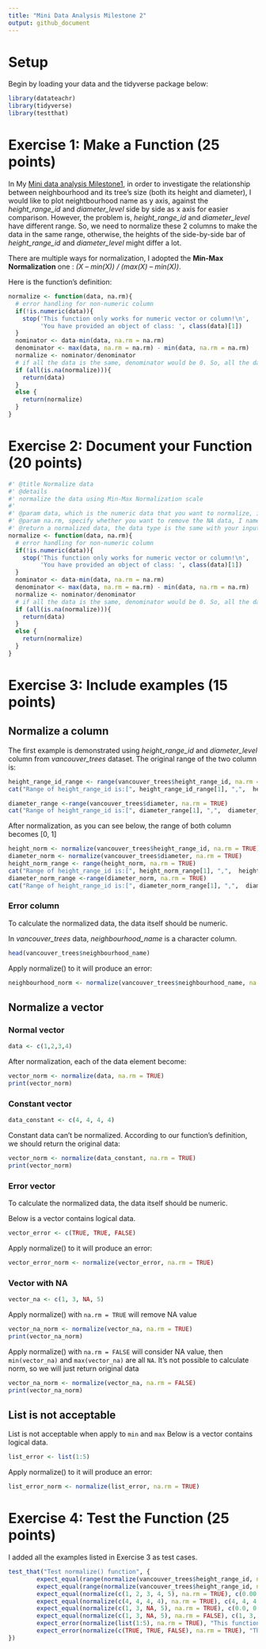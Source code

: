 ```yaml
---
title: "Mini Data Analysis Milestone 2"
output: github_document
---
```


# Setup

Begin by loading your data and the tidyverse package below:

```r
library(datateachr) 
library(tidyverse)
library(testthat)
```

# Exercise 1: Make a Function (25 points)

In My [Mini data analysis Milestone1](https://github.com/stat545ubc-2022/Linger_Shen_Mini_Data_Analysis/blob/main/Milestone1/mini-project-1.Rmd#L427), in order to investigate the relationship between neighbourhood and its tree's size (both its height and diameter), I would like to plot neightbourhood name as y axis, against the *height_range_id* and *diameter_level* side by side as x axis for easier comparison. However, the problem is, *height_range_id* and *diameter_level* have different range. So, we need to normalize these 2 columns to make the data in the same range, otherwise, the heights of the side-by-side bar of *height_range_id* and *diameter_level* might differ a lot. 

There are multiple ways for normalization, I adopted the **Min-Max Normalization** one : *(X – min(X)) / (max(X) – min(X))*.

Here is the function's definition:


```r
normalize <- function(data, na.rm){
  # error handling for non-numeric column
  if(!is.numeric(data)){
    stop('This function only works for numeric vector or column!\n',
         'You have provided an object of class: ', class(data)[1])
  }
  nominator <- data-min(data, na.rm = na.rm)
  denominator <- max(data, na.rm = na.rm) - min(data, na.rm = na.rm)
  normalize <- nominator/denominator
  # if all the data is the same, denominator would be 0. So, all the data will become NA. Here, we want to return the original data without normalization
  if (all(is.na(normalize))){
    return(data)
  }
  else {
    return(normalize)
  }
}
```


# Exercise 2: Document your Function (20 points)

```r
#' @title Normalize data
#' @details
#' normalize the data using Min-Max Normalization scale
#'
#' @param data, which is the numeric data that you want to normalize, it could be a column, a vector
#' @param na.rm, specify whether you want to remove the NA data, I name it this way according to most function's convention for specifying NA processing
#' @return a normalized data, the data type is the same with your input
normalize <- function(data, na.rm){
  # error handling for non-numeric column
  if(!is.numeric(data)){
    stop('This function only works for numeric vector or column!\n',
         'You have provided an object of class: ', class(data)[1])
  }
  nominator <- data-min(data, na.rm = na.rm)
  denominator <- max(data, na.rm = na.rm) - min(data, na.rm = na.rm)
  normalize <- nominator/denominator
  # if all the data is the same, denominator would be 0. So, all the data will become NA. Here, we want to return the original data without normalization
  if (all(is.na(normalize))){
    return(data)
  }
  else {
    return(normalize)
  }
}
```


# Exercise 3: Include examples (15 points)

## Normalize a column

The first example is demonstrated using *height_range_id* and *diameter_level* column from *vancouver_trees* dataset. The original range of the two column is:

```r
height_range_id_range <- range(vancouver_trees$height_range_id, na.rm = TRUE)
cat("Range of height_range_id is:[", height_range_id_range[1], ",",  height_range_id_range[2], "]")
```

```r
diameter_range <-range(vancouver_trees$diameter, na.rm = TRUE)
cat("Range of height_range_id is:[", diameter_range[1], ",",  diameter_range[2], "]")
```

After normalization, as you can see below, the range of both column becomes [0, 1]
```r
height_norm <- normalize(vancouver_trees$height_range_id, na.rm = TRUE)
diameter_norm <- normalize(vancouver_trees$diameter, na.rm = TRUE)
height_norm_range <- range(height_norm, na.rm = TRUE)
cat("Range of height_range_id is:[", height_norm_range[1], ",",  height_norm_range[2], "]")
diameter_norm_range <-range(diameter_norm, na.rm = TRUE)
cat("Range of height_range_id is:[", diameter_norm_range[1], ",",  diameter_norm_range[2], "]")
```

### Error column

To calculate the normalized data, the data itself should be numeric. 

In *vancouver_trees* data, *neighbourhood_name* is a character column.
```r
head(vancouver_trees$neighbourhood_name)
```


Apply normalize() to it will produce an error:
```r
neighbourhood_norm <- normalize(vancouver_trees$neighbourhood_name, na.rm = TRUE)
```

## Normalize a vector

### Normal vector

```r
data <- c(1,2,3,4)
```

After normalization, each of the data element become:
```r
vector_norm <- normalize(data, na.rm = TRUE)
print(vector_norm)
```

### Constant vector
```r
data_constant <- c(4, 4, 4, 4)
```


Constant data can't be normalized. According to our function's definition, we should return the original data:
```r
vector_norm <- normalize(data_constant, na.rm = TRUE)
print(vector_norm)
```

### Error vector

To calculate the normalized data, the data itself should be numeric. 

Below is a vector contains logical data.
```r
vector_error <- c(TRUE, TRUE, FALSE)
```

Apply normalize() to it will produce an error:
```r
vector_error_norm <- normalize(vector_error, na.rm = TRUE)
```

### Vector with NA

```r
vector_na <- c(1, 3, NA, 5)
```

Apply normalize() with `na.rm = TRUE` will remove NA value
```r
vector_na_norm <- normalize(vector_na, na.rm = TRUE)
print(vector_na_norm)
```

Apply normalize() with `na.rm = FALSE` will consider NA value, then `min(vector_na)` and `max(vector_na)` are all `NA`. It's not possible to calculate norm, so we will just return original data
```r
vector_na_norm <- normalize(vector_na, na.rm = FALSE)
print(vector_na_norm)
```
## List is not acceptable

List is not acceptable when apply to `min` and `max`
Below is a vector contains logical data.

```r
list_error <- list(1:5)
```

Apply normalize() to it will produce an error:
```r
list_error_norm <- normalize(list_error, na.rm = TRUE)
```

# Exercise 4: Test the Function (25 points)

I added all the examples listed in Exercise 3 as test cases.

```r
test_that("Test normalize() function", {
        expect_equal(range(normalize(vancouver_trees$height_range_id, na.rm = TRUE))[1], 0) # after normalization, the tibble column's range should be [0, 1]
        expect_equal(range(normalize(vancouver_trees$height_range_id, na.rm = TRUE))[2], 1)
        expect_equal(normalize(c(1, 2, 3, 4, 5), na.rm = TRUE), c(0.00, 0.25, 0.50, 0.75, 1.00)) 
        expect_equal(normalize(c(4, 4, 4, 4), na.rm = TRUE), c(4, 4, 4, 4)) #constant vector
        expect_equal(normalize(c(1, 3, NA, 5), na.rm = TRUE), c(0.0, 0.5, NA, 1.0)) # vector with NA, na.rm = TRUE
        expect_equal(normalize(c(1, 3, NA, 5), na.rm = FALSE), c(1, 3, NA, 5)) # vector with NA, na.rm = FALSE, return original data
        expect_error(normalize(list(1:5), na.rm = TRUE), "This function only works for numeric vector or column.*") #list is not acceptable
        expect_error(normalize(c(TRUE, TRUE, FALSE), na.rm = TRUE), "This function only works for numeric vector or column.*") # unsupported vector type
})
```

